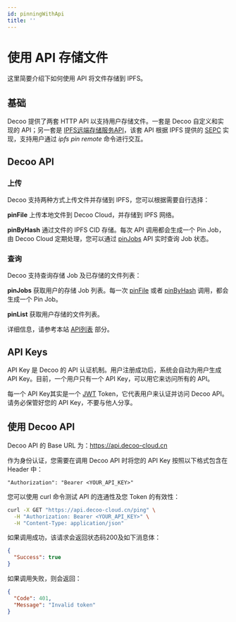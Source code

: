 ```yaml
---
id: pinningWithApi
title: ''
---
```


# 使用 API 存储文件

这里简要介绍下如何使用 API 将文件存储到 IPFS。

## 基础

Decoo 提供了两套 HTTP API 以支持用户存储文件。一套是 Decoo 自定义和实现的 API；另一套是 [IPFS远端存储服务API](pinning-services-api.mdx)，该套 API 根据 IPFS 提供的 [SEPC](https://ipfs.github.io/pinning-services-api-spec/) 实现，支持用户通过 *ipfs pin remote* 命令进行交互。

## Decoo API

### 上传

Decoo 支持两种方式上传文件并存储到 IPFS，您可以根据需要自行选择：

**pinFile** 上传本地文件到 Decoo Cloud，并存储到 IPFS 网络。

**pinByHash** 通过文件的 IPFS CID 存储。每次 API 调用都会生成一个 Pin Job，由 Decoo Cloud 定期处理，您可以通过 [pinJobs](pinning/pin-jobs.mdx) API 实时查询 Job 状态。

### 查询
Decoo 支持查询存储 Job 及已存储的文件列表：

**pinJobs** 获取用户的存储 Job 列表。每一次 [pinFile](pinning/pin-file.mdx) 或者 [pinByHash](pinning/pin-by-hash.mdx) 调用，都会生成一个 Pin Job。

**pinList** 获取用户存储的文件列表。

详细信息，请参考本站 [API列表](pinning/pin-file.mdx) 部分。

## API Keys

API Key 是 Decoo 的 API 认证机制。用户注册成功后，系统会自动为用户生成 API Key。目前，一个用户只有一个 API Key，可以用它来访问所有的 API。

每一个 API Key其实是一个 [JWT](https://jwt.io/) Token，它代表用户来认证并访问 Decoo API。请务必保管好您的 API Key，不要与他人分享。

## 使用 Decoo API

Decoo API 的 Base URL 为：https://api.decoo-cloud.cn

作为身份认证，您需要在调用 Decoo API 时将您的 API Key 按照以下格式包含在 Header 中：
```
"Authorization": "Bearer <YOUR_API_KEY>"
```

您可以使用 curl 命令测试 API 的连通性及您 Token 的有效性：
```bash
curl -X GET "https://api.decoo-cloud.cn/ping" \
  -H "Authorization: Bearer <YOUR_API_KEY>" \
  -H "Content-Type: application/json"
```

如果调用成功，该请求会返回状态码200及如下消息体：
```json
{
  "Success": true
}
```

如果调用失败，则会返回：
```json
{
  "Code": 401,
  "Message": "Invalid token"
}
```
